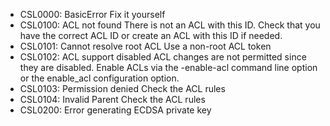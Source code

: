 - CSL0000: BasicError
  Fix it yourself
- CSL0100: ACL not found
  There is not an ACL with this ID. Check that you have the correct ACL ID or create an ACL with this ID if needed.
- CSL0101: Cannot resolve root ACL
  Use a non-root ACL token
- CSL0102: ACL support disabled
  ACL changes are not permitted since they are disabled. Enable ACLs via the -enable-acl command line option or the enable_acl configuration option.
- CSL0103: Permission denied
  Check the ACL rules
- CSL0104: Invalid Parent
  Check the ACL rules
- CSL0200: Error generating ECDSA private key
